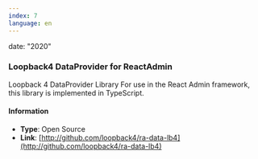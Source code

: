 ```yaml
---
index: 7
language: en
---
```


date: "2020"

### Loopback4 DataProvider for ReactAdmin

Loopback 4 DataProvider Library For use in the React Admin framework, this library is implemented in TypeScript.

#### Information

-   **Type**: Open Source
-   **Link**: [http://github.com/loopback4/ra-data-lb4](http://github.com/loopback4/ra-data-lb4)
